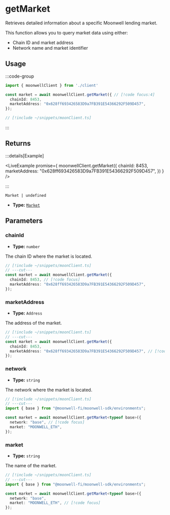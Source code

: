 
# getMarket

Retrieves detailed information about a specific Moonwell lending market. 

This function allows you to query market data using either:
- Chain ID and market address
- Network name and market identifier

## Usage

:::code-group

```ts twoslash [example.ts]
import { moonwellClient } from './client'

const market = await moonwellClient.getMarket({ // [!code focus:4]
  chainId: 8453,
  marketAddress: "0x628ff693426583D9a7FB391E54366292F509D457",
});
```

```ts twoslash [client.ts] filename="client.ts"
// [!include ~/snippets/moonClient.ts]
```

:::


## Returns

:::details[Example]

<LiveExample promise={
  moonwellClient.getMarket({
  chainId: 8453,
    marketAddress: "0x628ff693426583D9a7FB391E54366292F509D457",
  })
} />

:::

```
Market | undefined
```

- **Type:** [`Market`](/docs/glossary/types#market)

## Parameters

### chainId

- **Type:** `number`

The chain ID where the market is located.

```ts twoslash
// [!include ~/snippets/moonClient.ts]
// ---cut---
const market = await moonwellClient.getMarket({
  chainId: 8453, // [!code focus]
  marketAddress: "0x628ff693426583D9a7FB391E54366292F509D457",
});
```

### marketAddress

- **Type:** `Address`

The address of the market.

```ts twoslash
// [!include ~/snippets/moonClient.ts]
// ---cut---
const market = await moonwellClient.getMarket({
  chainId: 8453,
  marketAddress: "0x628ff693426583D9a7FB391E54366292F509D457", // [!code focus]
});
```

<NetworkMarketInfo />

### network

- **Type:** `string`

The network where the market is located.

```ts twoslash
// [!include ~/snippets/moonClient.ts]
// ---cut---
import { base } from "@moonwell-fi/moonwell-sdk/environments";

const market = await moonwellClient.getMarket<typeof base>({
  network: "base", // [!code focus]
  market: "MOONWELL_ETH",
});
```

### market

- **Type:** `string`

The name of the market.

```ts twoslash
// [!include ~/snippets/moonClient.ts]
// ---cut---
import { base } from "@moonwell-fi/moonwell-sdk/environments";

const market = await moonwellClient.getMarket<typeof base>({
  network: "base",
  market: "MOONWELL_ETH", // [!code focus]
});
```